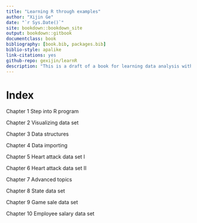 --- 
title: "Learning R through examples"
author: "Xijin Ge"
date: "`r Sys.Date()`"
site: bookdown::bookdown_site
output: bookdown::gitbook
documentclass: book
bibliography: [book.bib, packages.bib]
biblio-style: apalike
link-citations: yes
github-repo: gexijin/learnR
description: "This is a draft of a book for learning data analysis with the R language. This book emphasizes hands activities. Comments and suggestions welcome."
---

# Index{-}
Chapter 1  Step into R program

Chapter 2  Visualizing data set

Chapter 3  Data structures

Chapter 4  Data importing 

Chapter 5  Heart attack data set I

Chapter 6  Heart attack data set II

Chapter 7  Advanced topics

Chapter 8  State data set

Chapter 9  Game sale data set

Chapter 10  Employee salary data set


